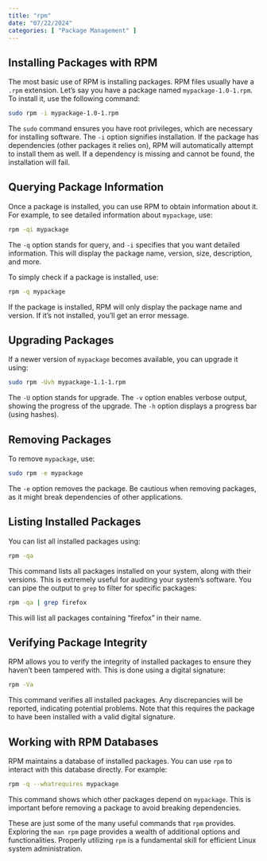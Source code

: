 ```yaml
---
title: "rpm"
date: "07/22/2024"
categories: [ "Package Management" ]
---
```

## Installing Packages with RPM

The most basic use of RPM is installing packages.  RPM files usually have a `.rpm` extension.  Let's say you have a package named `mypackage-1.0-1.rpm`. To install it, use the following command:

```bash
sudo rpm -i mypackage-1.0-1.rpm
```

The `sudo` command ensures you have root privileges, which are necessary for installing software.  The `-i` option signifies installation.  If the package has dependencies (other packages it relies on), RPM will automatically attempt to install them as well.  If a dependency is missing and cannot be found, the installation will fail.

## Querying Package Information

Once a package is installed, you can use RPM to obtain information about it. For example, to see detailed information about `mypackage`, use:

```bash
rpm -qi mypackage
```

The `-q` option stands for query, and `-i` specifies that you want detailed information. This will display the package name, version, size, description, and more.

To simply check if a package is installed, use:

```bash
rpm -q mypackage
```

If the package is installed, RPM will only display the package name and version. If it's not installed, you'll get an error message.

## Upgrading Packages

If a newer version of `mypackage` becomes available, you can upgrade it using:

```bash
sudo rpm -Uvh mypackage-1.1-1.rpm
```

The `-U` option stands for upgrade.  The `-v` option enables verbose output, showing the progress of the upgrade.  The `-h` option displays a progress bar (using hashes).

## Removing Packages

To remove `mypackage`, use:

```bash
sudo rpm -e mypackage
```

The `-e` option removes the package.  Be cautious when removing packages, as it might break dependencies of other applications.

## Listing Installed Packages

You can list all installed packages using:

```bash
rpm -qa
```

This command lists all packages installed on your system, along with their versions.  This is extremely useful for auditing your system's software.  You can pipe the output to `grep` to filter for specific packages:

```bash
rpm -qa | grep firefox
```

This will list all packages containing "firefox" in their name.

## Verifying Package Integrity

RPM allows you to verify the integrity of installed packages to ensure they haven't been tampered with. This is done using a digital signature:

```bash
rpm -Va
```

This command verifies all installed packages. Any discrepancies will be reported, indicating potential problems.  Note that this requires the package to have been installed with a valid digital signature.

## Working with RPM Databases

RPM maintains a database of installed packages.  You can use `rpm` to interact with this database directly. For example:

```bash
rpm -q --whatrequires mypackage
```

This command shows which other packages depend on `mypackage`.  This is important before removing a package to avoid breaking dependencies.

These are just some of the many useful commands that `rpm` provides.  Exploring the `man rpm` page provides a wealth of additional options and functionalities.  Properly utilizing `rpm` is a fundamental skill for efficient Linux system administration.

